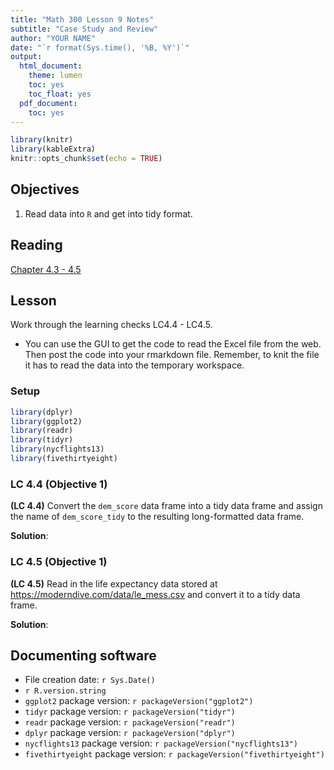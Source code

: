 ```yaml
---
title: "Math 300 Lesson 9 Notes"
subtitle: "Case Study and Review"
author: "YOUR NAME"
date: "`r format(Sys.time(), '%B, %Y')`"
output:
  html_document:
    theme: lumen
    toc: yes
    toc_float: yes
  pdf_document:
    toc: yes
---
```



```r
library(knitr)
library(kableExtra)
knitr::opts_chunk$set(echo = TRUE)
```

## Objectives

1. Read data into `R` and get into tidy format.  

## Reading 

[Chapter 4.3 - 4.5](https://moderndive.com/4-tidy.html#case-study-tidy)

## Lesson 

Work through the learning checks LC4.4 - LC4.5.

+ You can use the GUI to get the code to read the Excel file from the web. Then post the code into your rmarkdown file. Remember, to knit the file it has to read the data into the temporary workspace.  

### Setup


```r
library(dplyr)
library(ggplot2)
library(readr)
library(tidyr)
library(nycflights13)
library(fivethirtyeight)
``` 

### LC 4.4 (Objective 1)

**(LC 4.4)**  Convert the `dem_score` data frame into a tidy data frame and assign the name of `dem_score_tidy` to the resulting long-formatted data frame.

**Solution**: 


### LC 4.5 (Objective 1)

**(LC 4.5)**  Read in the life expectancy data stored at <https://moderndive.com/data/le_mess.csv> and convert it to a tidy data frame. 

**Solution**: 



## Documenting software 

  * File creation date: `r Sys.Date()`
  * `r R.version.string`
  * `ggplot2` package version: `r packageVersion("ggplot2")`
  * `tidyr` package version: `r packageVersion("tidyr")`
  * `readr` package version: `r packageVersion("readr")`  
  * `dplyr` package version: `r packageVersion("dplyr")`
  * `nycflights13` package version: `r packageVersion("nycflights13")`
  * `fivethirtyeight` package version: `r packageVersion("fivethirtyeight")`  